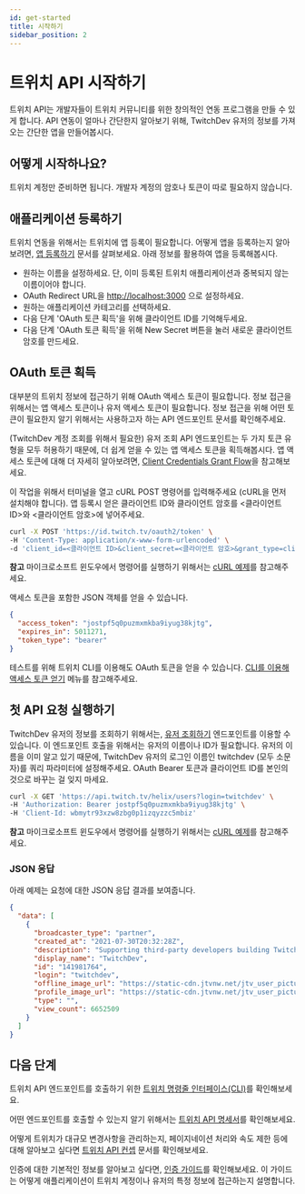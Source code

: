 ```yaml
---
id: get-started
title: 시작하기
sidebar_position: 2
---
```


# 트위치 API 시작하기

트위치 API는 개발자들이 트위치 커뮤니티를 위한 창의적인 연동 프로그램을 만들 수 있게 합니다. API 연동이 얼마나 간단한지 알아보기 위해, TwitchDev 유저의 정보를 가져오는 간단한 앱을 만들어봅시다.

## 어떻게 시작하나요?

트위치 계정만 준비하면 됩니다. 개발자 계정의 암호나 토큰이 따로 필요하지 않습니다.

## 애플리케이션 등록하기

트위치 연동을 위해서는 트위치에 앱 등록이 필요합니다. 어떻게 앱을 등록하는지 알아보려면, [앱 등록하기](https://blahblah.com) 문서를 살펴보세요. 아래 정보를 활용하여 앱을 등록해봅시다.

- 원하는 이름을 설정하세요. 단, 이미 등록된 트위치 애플리케이션과 중복되지 않는 이름이어야 합니다.
- OAuth Redirect URL을 [http://localhost:3000](http://localhost:3000) 으로 설정하세요.
- 원하는 애플리케이션 카테고리를 선택하세요.
- 다음 단계 'OAuth 토큰 획득'을 위해 클라이언트 ID를 기억해두세요.
- 다음 단계 'OAuth 토큰 획득'을 위해 New Secret 버튼을 눌러 새로운 클라이언트 암호를 만드세요.

## OAuth 토큰 획득

대부분의 트위치 정보에 접근하기 위해 OAuth 액세스 토큰이 필요합니다. 정보 접근을 위해서는 앱 액세스 토큰이나 유저 액세스 토큰이 필요합니다. 정보 접근을 위해 어떤 토큰이 필요한지 알기 위해서는 사용하고자 하는 API 엔드포인트 문서를 확인해주세요.

(TwitchDev 계정 조회를 위해서 필요한) 유저 조회 API 엔드포인트는 두 가지 토큰 유형을 모두 허용하기 때문에, 더 쉽게 얻을 수 있는 앱 액세스 토큰을 획득해봅시다. 앱 액세스 토큰에 대해 더 자세히 알아보려면, [Client Credentials Grant Flow](https://blahblah.com)을 참고해보세요.

이 작업을 위해서 터미널을 열고 cURL POST 명령어를 입력해주세요 (cURL을 먼저 설치해야 합니다). 앱 등록시 얻은 클라이언트 ID와 클라이언트 암호를 <클라이언트 ID>와 <클라이언트 암호>에 넣어주세요.


```bash
curl -X POST 'https://id.twitch.tv/oauth2/token' \
-H 'Content-Type: application/x-www-form-urlencoded' \
-d 'client_id=<클라이언트 ID>&client_secret=<클라이언트 암호>&grant_type=client_credentials'
```

**참고** 마이크로소프트 윈도우에서 명령어를 실행하기 위해서는 [cURL 예제](https://blahblah.com)를 참고해주세요.

액세스 토큰을 포함한 JSON 객체를 얻을 수 있습니다.

```json
{
  "access_token": "jostpf5q0puzmxmkba9iyug38kjtg",
  "expires_in": 5011271,
  "token_type": "bearer"
}
```

테스트를 위해 트위치 CLI를 이용해도 OAuth 토큰을 얻을 수 있습니다. [CLI를 이용해 액세스 토큰 얻기](https://blahblah.com) 메뉴를 참고해주세요.

## 첫 API 요청 실행하기

TwitchDev 유저의 정보를 조회하기 위해서는, [유저 조회하기](https://blahblah.com) 엔드포인트를 이용할 수 있습니다. 이 엔드포인트 호출을 위해서는 유저의 이름이나 ID가 필요합니다. 유저의 이름을 이미 알고 있기 때문에, TwitchDev 유저의 로그인 이름인 twitchdev (모두 소문자)를 쿼리 파라미터에 설정해주세요. OAuth Bearer 토큰과 클라이언트 ID를 본인의 것으로 바꾸는 걸 잊지 마세요.

```bash
curl -X GET 'https://api.twitch.tv/helix/users?login=twitchdev' \
-H 'Authorization: Bearer jostpf5q0puzmxmkba9iyug38kjtg' \
-H 'Client-Id: wbmytr93xzw8zbg0p1izqyzzc5mbiz'
```

**참고** 마이크로소프트 윈도우에서 명령어를 실행하기 위해서는 [cURL 예제](https://blahblah.com)를 참고해주세요.

### JSON 응답

아래 예제는 요청에 대한 JSON 응답 결과를 보여줍니다.

```json
{
  "data": [
    {
      "broadcaster_type": "partner",
      "created_at": "2021-07-30T20:32:28Z",
      "description": "Supporting third-party developers building Twitch integrations from chatbots to game integrations.",
      "display_name": "TwitchDev",
      "id": "141981764",
      "login": "twitchdev",
      "offline_image_url": "https://static-cdn.jtvnw.net/jtv_user_pictures/3f13ab61-ec78-4fe6-8481-8682cb3b0ac2-channel_offline_image-1920x1080.png",
      "profile_image_url": "https://static-cdn.jtvnw.net/jtv_user_pictures/8a6381c7-d0c0-4576-b179-38bd5ce1d6af-profile_image-300x300.png",
      "type": "",
      "view_count": 6652509
    }
  ]
}
```

## 다음 단계

트위치 API 엔드포인트를 호출하기 위한 [트위치 명령줄 인터페이스(CLI)](https://blahblah.com)를 확인해보세요.

어떤 엔드포인트를 호출할 수 있는지 알기 위해서는 [트위치 API 명세서](https://blahblah.com)를 확인해보세요.

어떻게 트위치가 대규모 변경사항을 관리하는지, 페이지네이션 처리와 속도 제한 등에 대해 알아보고 싶다면 [트위치 API 컨셉](https://blahblah.com) 문서를 확인해보세요.

인증에 대한 기본적인 정보를 알아보고 싶다면, [인증 가이드](https://blahblah.com)를 확인해보세요. 이 가이드는 어떻게 애플리케이션이 트위치 계정이나 유저의 특정 정보에 접근하는지 설명합니다.
